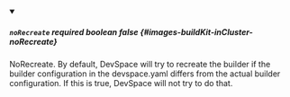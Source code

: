 
<details className="config-field" data-expandable="false" open>
<summary>

##### `noRecreate` <span className="config-field-required" data-required="false">required</span> <span className="config-field-type">boolean</span> <span className="config-field-default">false</span> <span className="config-field-enum"></span> {#images-buildKit-inCluster-noRecreate}

NoRecreate. By default, DevSpace will try to recreate the builder if the builder configuration in the devspace.yaml differs from the actual builder configuration. If this is true, DevSpace will not try to do that.

</summary>



</details>
